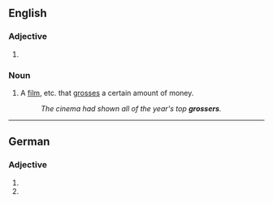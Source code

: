 {{also|Grosser|grösser|großer|größer}}
==English==

===Adjective===
{{head|en|comparative adjective}}

# {{en-comparative of|gross}}

===Noun===
{{en-noun}}

# {{lb|en|in combination}} A [[film]], etc. that [[gross]]es a certain amount of money.
#: ''The cinema had shown all of the year's top '''grossers'''.''

----

==German==

===Adjective===
{{head|de|adjective form}}

# {{inflection of|de|gross||str//mix|nom|m|s|;|str|gen//dat|f|s|;|str|gen|p}}
# {{standard spelling of|from=SLDE|großer|lang=de}}